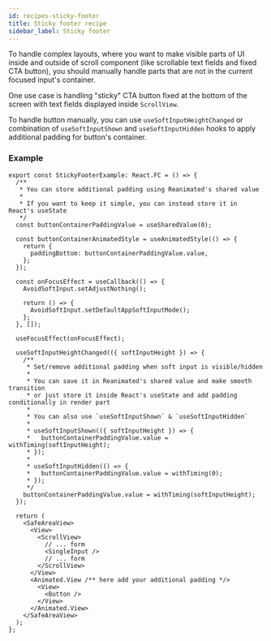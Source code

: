 ```yaml
---
id: recipes-sticky-footer
title: Sticky footer recipe
sidebar_label: Sticky footer
---
```


To handle complex layouts, where you want to make visible parts of UI inside and outside of scroll component (like scrollable text fields and fixed CTA button), you should manually handle parts that are not in the current focused input's container.

One use case is handling "sticky" CTA button fixed at the bottom of the screen with text fields displayed inside `ScrollView`.

To handle button manually, you can use `useSoftInputHeightChanged` or combination of `useSoftInputShown` and `useSoftInputHidden` hooks to apply additional padding for button's container.

### Example

```tsx
export const StickyFooterExample: React.FC = () => {
  /**
   * You can store additional padding using Reanimated's shared value
   *
   * If you want to keep it simple, you can instead store it in React's useState
   */
  const buttonContainerPaddingValue = useSharedValue(0);

  const buttonContainerAnimatedStyle = useAnimatedStyle(() => {
    return {
      paddingBottom: buttonContainerPaddingValue.value,
    };
  });

  const onFocusEffect = useCallback(() => {
    AvoidSoftInput.setAdjustNothing();

    return () => {
      AvoidSoftInput.setDefaultAppSoftInputMode();
    };
  }, []);

  useFocusEffect(onFocusEffect);

  useSoftInputHeightChanged(({ softInputHeight }) => {
    /**
     * Set/remove additional padding when soft input is visible/hidden
     *
     * You can save it in Reanimated's shared value and make smooth transition
     * or just store it inside React's useState and add padding conditionally in render part
     *
     * You can also use `useSoftInputShown` & `useSoftInputHidden`
     *
     * useSoftInputShown(({ softInputHeight }) => {
     *   buttonContainerPaddingValue.value = withTiming(softInputHeight);
     * });
     *
     * useSoftInputHidden(() => {
     *   buttonContainerPaddingValue.value = withTiming(0);
     * });
     */
    buttonContainerPaddingValue.value = withTiming(softInputHeight);
  });

  return (
    <SafeAreaView>
      <View>
        <ScrollView>
          // ... form
          <SingleInput />
          // ... form
        </ScrollView>
      </View>
      <Animated.View /** here add your additional padding */>
        <View>
          <Button />
        </View>
      </Animated.View>
    </SafeAreaView>
  );
};
```
